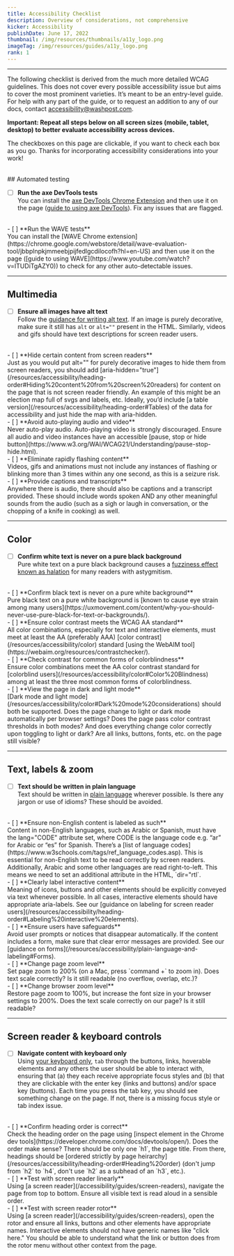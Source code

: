 ```yaml
---
title: Accessibility Checklist
description: Overview of considerations, not comprehensive
kicker: Accessibility
publishDate: June 17, 2022
thumbnail: /img/resources/thumbnails/a11y_logo.png
imageTag: /img/resources/guides/a11y_logo.png
rank: 1
---
```


---

The following checklist is derived from the much more detailed WCAG guidelines. This does not cover every possible accessibility issue but aims to cover the most prominent varieties. It’s meant to be an entry-level guide. For help with any part of the guide, or to request an addition to any of our docs, contact accessibility@washpost.com.

**Important: Repeat all steps below on all screen sizes (mobile, tablet, desktop) to better evaluate accessibility across devices.**

The checkboxes on this page are clickable, if you want to check each box as you go. Thanks for incorporating accessibility considerations into your work!

<br />
## Automated testing

- [ ] <label>**Run the axe DevTools tests**<br />
      You can install the [axe DevTools Chrome Extension](https://chrome.google.com/webstore/detail/axe-devtools-web-accessib/lhdoppojpmngadmnindnejefpokejbdd?hl=en-US) and then use it on the page ([guide to using axe DevTools](https://www.youtube.com/watch?v=iRGB40c_YJc&t=36s)). Fix any issues that are flagged.</label>
<br />
- [ ] <label>**Run the WAVE tests**<br />
      You can install the [WAVE Chrome extension](https://chrome.google.com/webstore/detail/wave-evaluation-tool/jbbplnpkjmmeebjpijfedlgcdilocofh?hl=en-US)
      and then use it on the page ([guide to using WAVE](https://www.youtube.com/watch?v=ITUDiTgAZY0))
      to check for any other auto-detectable issues.</label>

---

## Multimedia

- [ ] <label>**Ensure all images have alt text**<br />
      Follow the [guidance for writing alt text](/resources/accessibility/alt-text).
      If an image is purely decorative, make sure it still has `alt` or `alt=""`
      present in the HTML. Similarly, videos and gifs should have text descriptions
      for screen reader users.</label>
<br />
- [ ] <label>**Hide certain content from screen readers**<br />
      Just as you would put alt="" for purely decorative images to hide them from
      screen readers, you should add [aria-hidden="true"](/resources/accessibility/heading-order#Hiding%20content%20from%20screen%20readers)
      for content on the page that is not screen reader friendly. An example of this
      might be an election map full of svgs and labels, etc. Ideally, you’d include
      [a table version](/resources/accessibility/heading-order#Tables) of the data
      for accessibility and just hide the map with aria-hidden.</label>
<br />
- [ ] <label>**Avoid auto-playing audio and video**<br />
      Never auto-play audio. Auto-playing video is strongly discouraged. Ensure all
      audio and video instances have an accessible [pause, stop or hide button](https://www.w3.org/WAI/WCAG21/Understanding/pause-stop-hide.html).</label>
<br />
- [ ] <label>**Eliminate rapidly flashing content**<br />
      Videos, gifs and animations must not include any instances of flashing or blinking
      more than 3 times within any one second, as this is a seizure risk.</label>
<br />
- [ ] <label>**Provide captions and transcripts**<br />
      Anywhere there is audio, there should also be captions and a transcript provided.
      These should include words spoken AND any other meaningful sounds from the
      audio (such as a sigh or laugh in conversation, or the chopping of a knife
      in cooking) as well.</label>

---

## Color

- [ ] <label>**Confirm white text is never on a pure black background**<br />
      Pure white text on a pure black background causes a [fuzziness effect known
      as halation](https://medium.com/@h_locke/why-dark-mode-causes-more-accessibility-issues-than-it-solves-d2f8359bb46a)
      for many readers with astygmitism.</label>
<br />
- [ ] <label>**Confirm black text is never on a pure white background**<br />
      Pure black text on a pure white background is [known to cause eye strain among
      many users](https://uxmovement.com/content/why-you-should-never-use-pure-black-for-text-or-backgrounds/).</label>
<br />
- [ ] <label>**Ensure color contrast meets the WCAG AA standard**<br />
      All color combinations, especially for text and interactive elements, must
      meet at least the AA (preferably AAA) [color contrast](/resources/accessibility/color)
      standard [using the WebAIM tool](https://webaim.org/resources/contrastchecker/).</label>
<br />
- [ ] <label>**Check contrast for common forms of colorblindness**<br />
      Ensure color combinations meet the AA color contrast standard for [colorblind
      users](/resources/accessibility/color#Color%20Blindness) among at least the
      three most common forms of colorblindness.</label>
<br />
- [ ] <label>**View the page in dark and light mode**<br />
      [Dark mode and light mode](/resources/accessibility/color#Dark%20mode%20considerations)
      should both be supported. Does the page change to light or dark mode automatically
      per browser settings? Does the page pass color contrast thresholds in both
      modes? And does everything change color correctly upon toggling to light or
      dark? Are all links, buttons, fonts, etc. on the page still visible?</label>

---

## Text, labels & zoom

- [ ] <label>**Text should be written in plain language**<br />
      Text should be written in [plain language](/resources/accessibility/plain-language-and-labeling)
      wherever possible. Is there any jargon or use of idioms? These should be avoided.</label>
<br />
- [ ] <label>**Ensure non-English content is labeled as such**<br />
      Content in non-English languages, such as Arabic or Spanish, must have the
      lang="CODE" attribute set, where CODE is the language code e.g. “ar” for Arabic
      or “es” for Spanish. There’s a [list of language codes](https://www.w3schools.com/tags/ref_language_codes.asp).
      This is essential for non-English text to be read correctly by screen readers.
      Additionally, Arabic and some other languages are read right-to-left. This
      means we need to set an additional attribute in the HTML, `dir="rtl`.</label>
<br />
- [ ] <label>**Clearly label interactive content**<br />
      Meaning of icons, buttons and other elements should be explicitly conveyed
      via text whenever possible. In all cases, interactive elements should have
      appropriate aria-labels. See our [guidance on labeling for screen reader users](/resources/accessibility/heading-order#Labeling%20interactive%20elements).</label>
<br />
- [ ] <label>**Ensure users have safeguards**<br />
      Avoid user prompts or notices that disappear automatically. If the content
      includes a form, make sure that clear error messages are provided. See our
      [guidance on forms](/resources/accessibility/plain-language-and-labeling#Forms).</label>
<br />
- [ ] <label>**Change page zoom level**<br />
      Set page zoom to 200% (on a Mac, press `command +` to zoom in). Does text scale
      correctly? Is it still readable (no overflow, overlap, etc.)?</label>
<br />
- [ ] <label>**Change browser zoom level**<br />
      Restore page zoom to 100%, but increase the font size in your browser settings
      to 200%. Does the text scale correctly on our page? Is it still readable?</label>

---

## Screen reader & keyboard controls

- [ ] <label>**Navigate content with keyboard only**<br />
      Using [your keyboard only](/accessibility/guides/keyboard-accessibility), `tab`
      through the buttons, links, hoverable elements and any others the user should
      be able to interact with, ensuring that (a) they each receive appropriate focus
      styles and (b) that they are clickable with the enter key (links and buttons)
      and/or space key (buttons). Each time you press the tab key, you should see
      something change on the page. If not, there is a missing focus style or tab
      index issue.</label>
<br />
- [ ] <label>**Confirm heading order is correct**<br />
      Check the heading order on the page using [inspect element in the Chrome dev
      tools](https://developer.chrome.com/docs/devtools/open/). Does the order make
      sense? There should be only one `h1`, the page title. From there, headings
      should be [ordered strictly by page heirarchy](/resources/accessibility/heading-order#Heading%20order)
      (don't jump from `h2` to `h4`, don't use `h2` as a subhead of an `h3`, etc.).</label>
<br />
- [ ] <label>**Test with screen reader linearly**<br />
      Using [a screen reader](/accessibility/guides/screen-readers), navigate the
      page from top to bottom. Ensure all visible text is read aloud in a sensible
      order.</label>
<br />
- [ ] <label>**Test with screen reader rotor**<br />
      Using [a screen reader](/accessibility/guides/screen-readers), open the rotor
      and ensure all links, buttons and other elements have appropriate names. Interactive
      elements should not have generic names like "click here." You should be able
      to understand what the link or button does from the rotor menu without other
      context from the page.</label>
